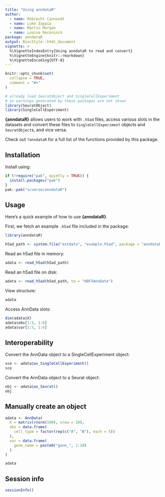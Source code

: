 ```yaml
---
title: "Using anndataR"
author:
  - name: Robrecht Cannoodt
  - name: Luke Zappia
  - name: Martin Morgan
  - name: Louise Deconinck
package: anndataR
output: BiocStyle::html_document
vignette: >
  %\VignetteIndexEntry{Using anndataR to read and convert}
  %\VignetteEngine{knitr::rmarkdown}
  %\VignetteEncoding{UTF-8}
---
```


```r
knitr::opts_chunk$set(
  collapse = TRUE,
  comment = "#>"
)

# already load SeuratObject and SingleCellExperiment
# so warnings generated by these packages are not shown
library(SeuratObject)
library(SingleCellExperiment)
```

**{anndataR}** allows users to work with `.h5ad` files, access various slots in the datasets and convert these files to `SingleCellExperiment` objects and `SeuratObject`s, and vice versa.

Check out `?anndataR` for a full list of the functions provided by this package.

## Installation

Install using:
```r
if (!require("pak", quietly = TRUE)) {
  install.packages("pak")
}
pak::pak("scverse/anndataR")
```

## Usage

Here's a quick example of how to use **{anndataR}**.

First, we fetch an example `.h5ad` file included in the package:

```r
library(anndataR)

h5ad_path <- system.file("extdata", "example.h5ad", package = "anndataR")
```

Read an h5ad file in memory:

```r
adata <- read_h5ad(h5ad_path)
```

Read an h5ad file on disk:

```r
adata <- read_h5ad(h5ad_path, to = "HDF5AnnData")
```

View structure:

```r
adata
```

Access AnnData slots:

```r
dim(adata$X)
adata$obs[1:5, 1:6]
adata$var[1:5, 1:6]
```

## Interoperability

Convert the AnnData object to a SingleCellExperiment object:

```r
sce <- adata$as_SingleCellExperiment()
sce
```

Convert the AnnData object to a Seurat object:

```r
obj <- adata$as_Seurat()
obj
```

## Manually create an object

```r
adata <- AnnData(
  X = matrix(rnorm(100), nrow = 10),
  obs = data.frame(
    cell_type = factor(rep(c("A", "B"), each = 5))
  ),
  var = data.frame(
    gene_name = paste0("gene_", 1:10)
  )
)

adata
```

## Session info

```r
sessionInfo()
```
